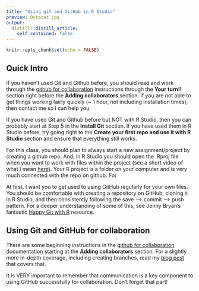 ```yaml
---
title: "Using git and GitHub in R Studio"
preview: Octocat.jpg
output:
  distill::distill_article:
    self_contained: false
---
```



```r
knitr::opts_chunk$set(echo = FALSE)
```

## Quick Intro

If you haven't used Git and Github before, you should read and work through the [github for collaboration](https://github.com/llendway/github_for_collaboration/blob/master/github_for_collaboration.md) instructions through the **Your turn!!** section right before the **Adding collaborators** section. If you are not able to get things working fairly quickly (~ 1 hour, not including installation times), then contact me so I can help you. 

If you have used Git and Github before but NOT with R Studio, then you can probably start at Step 5 in the **Install Git** section. If you have used them in R Studio before, try going right to the **Create your first repo and use it with R Studio** section and ensure that everything still works. 

For this class, you should plan to always start a new assignment/project by creating a github repo. And, in R Studio you should open the .Rproj file when you want to work with files within the project (see a short video of what I mean [here](https://youtu.be/OduNU4vZ7IM)). Your R project is a folder on your computer and is very much connected with the repo on github. For

At first, I want you to get used to using GitHub regularly for your own files. You should be comfortable with creating a repository on GitHub, cloning it in R Studio, and then consistently following the save --> commit --> push pattern. For a deeper understanding of some of this, see Jenny Bryan's fantastic [Happy Git with R](https://happygitwithr.com/) resource.

## Using Git and GitHub for collaboration   

There are some beginning instructions in the [github for collaboration](https://github.com/llendway/github_for_collaboration/blob/master/github_for_collaboration.md) documentation starting at the **Adding collaborators** section. For a slightly more in-depth coverage, including creating branches, read my [blog post](file:///Users/llendway/GoogleDriveMacalester/lisalendway_distill/_site/posts/2021-02-24-gitinrstudio/index.html) that covers that.

It is VERY important to remember that communication is a key component to using GitHub successfully for collaboration. Don't forget that part!

